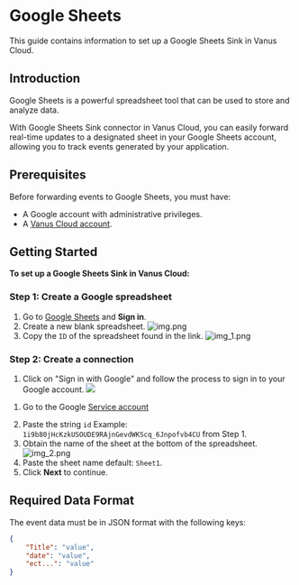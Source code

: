 # Google Sheets

This guide contains information to set up a Google Sheets Sink in Vanus Cloud.

## Introduction

Google Sheets is a powerful spreadsheet tool that can be used to store and analyze data. 

With Google Sheets Sink connector in Vanus Cloud, you can easily forward real-time updates to a designated sheet in your Google Sheets account, allowing you to track events generated by your application.

## Prerequisites

Before forwarding events to Google Sheets, you must have:

- A Google account with administrative privileges.
- A [Vanus Cloud account](https://cloud.vanus.ai).

## Getting Started

**To set up a Google Sheets Sink in Vanus Cloud:**

### Step 1: Create a Google spreadsheet
1. Go to [Google Sheets](https://docs.google.com/spreadsheets/u/0/) and **Sign in**.
2. Create a new blank spreadsheet.
![img.png](img.png)
3. Copy the `ID` of the spreadsheet found in the link.
![img_1.png](img_1.png)

### Step 2: Create a connection


<Tabs>

<TabItem label="Authentication via Google" value="authentication-via-google">

1. Click on "Sign in with Google" and follow the process to sign in to your Google account.
   ![](images/google-sign-in.png)

</TabItem>

<TabItem label="Service Account Credentials" value="service-account-credentials">

1. Go to the Google [Service account](https://console.cloud.google.com/iam-admin/serviceaccounts)


</TabItem>

</Tabs>

2. Paste the string `id` Example: `1i9b80jHcKzkUSOUDE9RAjnGevdWKScq_6Jnpofvb4CU` from Step 1.
3. Obtain the name of the sheet at the bottom of the spreadsheet.
   ![img_2.png](img_2.png)
4. Paste the sheet name default: `Sheet1`.
5. Click **Next** to continue.



## Required Data Format

The event data must be in JSON format with the following keys:

```json
{
    "Title": "value",
    "date": "value",
    "ect...": "value"
}
```
